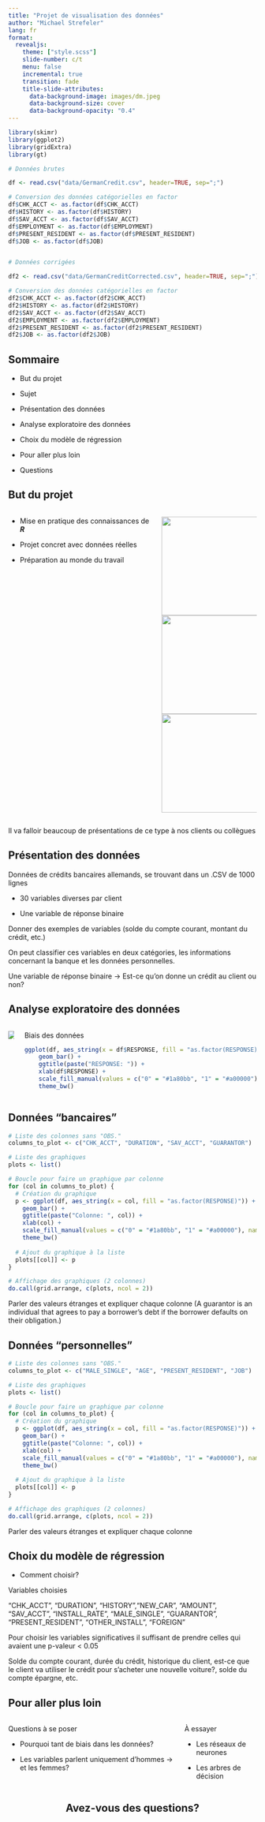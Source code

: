 ```yaml
---
title: "Projet de visualisation des données"
author: "Michael Strefeler"
lang: fr
format: 
  revealjs:
    theme: ["style.scss"]
    slide-number: c/t
    menu: false
    incremental: true
    transition: fade
    title-slide-attributes:
      data-background-image: images/dm.jpeg
      data-background-size: cover
      data-background-opacity: "0.4"
---
```


```r
library(skimr)
library(ggplot2)
library(gridExtra)
library(gt)

# Données brutes

df <- read.csv("data/GermanCredit.csv", header=TRUE, sep=";")

# Conversion des données catégorielles en factor
df$CHK_ACCT <- as.factor(df$CHK_ACCT)
df$HISTORY <- as.factor(df$HISTORY)
df$SAV_ACCT <- as.factor(df$SAV_ACCT)
df$EMPLOYMENT <- as.factor(df$EMPLOYMENT)
df$PRESENT_RESIDENT <- as.factor(df$PRESENT_RESIDENT)
df$JOB <- as.factor(df$JOB)


# Données corrigées

df2 <- read.csv("data/GermanCreditCorrected.csv", header=TRUE, sep=";")

# Conversion des données catégorielles en factor
df2$CHK_ACCT <- as.factor(df2$CHK_ACCT)
df2$HISTORY <- as.factor(df2$HISTORY)
df2$SAV_ACCT <- as.factor(df2$SAV_ACCT)
df2$EMPLOYMENT <- as.factor(df2$EMPLOYMENT)
df2$PRESENT_RESIDENT <- as.factor(df2$PRESENT_RESIDENT)
df2$JOB <- as.factor(df2$JOB)
```



## Sommaire

-   But du projet

-   Sujet

-   Présentation des données

-   Analyse exploratoire des données

-   Choix du modèle de régression

-   Pour aller plus loin

-   Questions

## But du projet

::: columns

::: {.column width="60%"}

-   Mise en pratique des connaissances de ***R***

-   Projet concret avec données réelles

-   Préparation au monde du travail

:::

::: {.column width="40%"}
![](images/R_logo.svg){width="200"}
![](images/tidyverse.png){width="200"}
![](images/quarto.png){width="200"}
:::
:::


::: notes
Il va falloir beaucoup de présentations de ce type à nos clients ou collègues
:::

## Présentation des données

Données de crédits bancaires allemands, se trouvant dans un .CSV de 1000 lignes

-   30 variables diverses par client

-   Une variable de réponse binaire


::: notes
Donner des exemples de variables (solde du compte courant, montant du crédit, etc.)

On peut classifier ces variables en deux catégories, les informations concernant la banque et les données personnelles.

Une variable de réponse binaire -> Est-ce qu'on donne un crédit au client ou non?
:::


## Analyse exploratoire des données

::: columns
::: column
![](images/skimr.png)
:::

::: column
Biais des données
```r
ggplot(df, aes_string(x = df$RESPONSE, fill = "as.factor(RESPONSE)")) +
    geom_bar() +
    ggtitle(paste("RESPONSE: ")) +
    xlab(df$RESPONSE) +
    scale_fill_manual(values = c("0" = "#1a80bb", "1" = "#a00000"), name = "RESPONSE") +
    theme_bw()
```
:::
:::

## Données "bancaires"

```r
# Liste des colonnes sans "OBS."
columns_to_plot <- c("CHK_ACCT", "DURATION", "SAV_ACCT", "GUARANTOR")

# Liste des graphiques
plots <- list()

# Boucle pour faire un graphique par colonne
for (col in columns_to_plot) {
  # Création du graphique
  p <- ggplot(df, aes_string(x = col, fill = "as.factor(RESPONSE)")) +
    geom_bar() +
    ggtitle(paste("Colonne: ", col)) +
    xlab(col) +
    scale_fill_manual(values = c("0" = "#1a80bb", "1" = "#a00000"), name = "RESPONSE") +
    theme_bw()
  
  # Ajout du graphique à la liste
  plots[[col]] <- p
}

# Affichage des graphiques (2 colonnes)
do.call(grid.arrange, c(plots, ncol = 2))
```

::: notes
Parler des valeurs étranges et expliquer chaque colonne
(A guarantor is an individual that agrees to pay a borrower's debt if the borrower defaults on their obligation.)
:::

## Données "personnelles"

```r
# Liste des colonnes sans "OBS."
columns_to_plot <- c("MALE_SINGLE", "AGE", "PRESENT_RESIDENT", "JOB")

# Liste des graphiques
plots <- list()

# Boucle pour faire un graphique par colonne
for (col in columns_to_plot) {
  # Création du graphique
  p <- ggplot(df, aes_string(x = col, fill = "as.factor(RESPONSE)")) +
    geom_bar() +
    ggtitle(paste("Colonne: ", col)) +
    xlab(col) +
    scale_fill_manual(values = c("0" = "#1a80bb", "1" = "#a00000"), name = "RESPONSE") +
    theme_bw()
  
  # Ajout du graphique à la liste
  plots[[col]] <- p
}

# Affichage des graphiques (2 colonnes)
do.call(grid.arrange, c(plots, ncol = 2))
```

::: notes
Parler des valeurs étranges et expliquer chaque colonne
:::

## Choix du modèle de régression

-   Comment choisir?

::: {.fragment}
Variables choisies

"CHK_ACCT", "DURATION", "HISTORY","NEW_CAR", "AMOUNT", "SAV_ACCT", "INSTALL_RATE", "MALE_SINGLE", "GUARANTOR", "PRESENT_RESIDENT", "OTHER_INSTALL", "FOREIGN"
:::

::: notes
Pour choisir les variables significatives il suffisant de prendre celles qui avaient une p-valeur < 0.05

Solde du compte courant, durée du crédit, historique du client, est-ce que le client va utiliser le crédit pour s'acheter une nouvelle voiture?,
solde du compte épargne, etc.
:::

## Pour aller plus loin

::: columns

::: column
Questions à se poser

-   Pourquoi tant de biais dans les données?

-   Les variables parlent uniquement d'hommes -> et les femmes?
:::

::: column
À essayer

-   Les réseaux de neurones

-   Les arbres de décision
:::
:::

##  Avez-vous des questions? {.r-fit-text style="text-align:center;" background-image="images/question.png" background-size="400px"}


